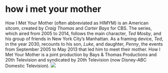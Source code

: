 # how i met your mother

How I Met Your Mother (often abbreviated as HIMYM) is an American sitcom, created by *Craig Thomas* and *Carter Bays* for CBS. The series, which aired from 2005 to 2014, follows the main character, *Ted Mosby*, and his group of friends in New York City's Manhattan. As a framing device, *Ted*, in the year 2030, recounts to his son, *Luke*, and daughter, *Penny*, the events from September 2005 to May 2013 that led him to meet their mother. How I Met Your Mother is a joint production by Bays & Thomas Productions and 20th Television and syndicated by 20th Television (now Disney-ABC Domestic Television). <img src="https://upload.wikimedia.org/wikipedia/en/f/fc/Howimetyourmother.jpg"/>
